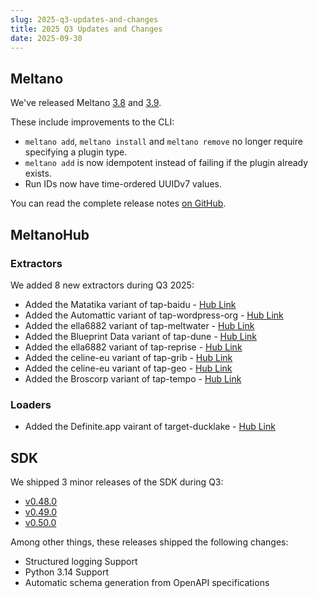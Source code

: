 ```yaml
---
slug: 2025-q3-updates-and-changes
title: 2025 Q3 Updates and Changes
date: 2025-09-30
---
```


## Meltano

We've released Meltano [3.8](https://github.com/meltano/meltano/releases/tag/v3.8.0) and [3.9](https://github.com/meltano/meltano/releases/tag/v3.9.0).

These include improvements to the CLI:

- `meltano add`, `meltano install` and `meltano remove` no longer require specifying a plugin type.
- `meltano add` is now idempotent instead of failing if the plugin already exists.
- Run IDs now have time-ordered UUIDv7 values.

You can read the complete release notes [on GitHub](https://github.com/meltano/meltano/releases/).

## MeltanoHub

### Extractors

We added 8 new extractors during Q3 2025:

* Added the Matatika variant of tap-baidu - [Hub Link](https://hub.meltano.com/extractors/tap-baidu--matatika/)
* Added the Automattic variant of tap-wordpress-org - [Hub Link](https://hub.meltano.com/extractors/tap-wordpress-org--automattic/)
* Added the ella6882 variant of tap-meltwater - [Hub Link](https://hub.meltano.com/extractors/tap-meltwater--ella6882/)
* Added the Blueprint Data variant of tap-dune - [Hub Link](https://hub.meltano.com/extractors/tap-dune--blueprint-data/)
* Added the ella6882 variant of tap-reprise - [Hub Link](https://hub.meltano.com/extractors/tap-reprise--ella6882/)
* Added the celine-eu variant of tap-grib - [Hub Link](https://hub.meltano.com/extractors/tap-grib--celine-eu/)
* Added the celine-eu variant of tap-geo - [Hub Link](https://hub.meltano.com/extractors/tap-geo--celine-eu/)
* Added the Broscorp variant of tap-tempo - [Hub Link](https://hub.meltano.com/extractors/tap-tempo--broscorp-net/)

### Loaders

* Added the Definite.app vairant of target-ducklake - [Hub Link](https://hub.meltano.com/loaders/target-ducklake--definite)

## SDK

We shipped 3 minor releases of the SDK during Q3:

* [v0.48.0](https://github.com/meltano/sdk/releases/tag/v0.48.0)
* [v0.49.0](https://github.com/meltano/sdk/releases/tag/v0.49.0)
* [v0.50.0](https://github.com/meltano/sdk/releases/tag/v0.50.0)

Among other things, these releases shipped the following changes:

* Structured logging Support
* Python 3.14 Support
* Automatic schema generation from OpenAPI specifications
